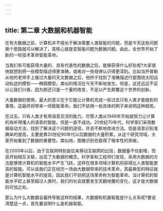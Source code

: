 ```yaml
---
---
---
```

title: 第二章 大数据和机器智能
---



在有大数据之前，计算机并不擅长于解决需要人类智能的问题，但是今天这些问题换个思路就可以解决了，其核心就是变智能问题为数据问题。由此，全世界开始了新的一轮技术革命智能革命。

当我们有可能获得大量的、具有代表性的数据之后，能够获得什么好处呢?大家很快就想到把一些模型描述得更准确，或者对一些规律认识得更深刻。比如当开普勒从他的老师手上接过大量的天文数据之后，他终于找到了准确描述行星围绕太阳运动轨迹的模型——椭圆模型。类似的情况在今天不断地发生。但是，这还远远不足以让我们兴奋，因为那还只是一个量的改变，不足以产生颠覆这个世界的创新。

大量数据的使用，最大的意义在于它能让计算机完成一些过去只有人类才能做到的事情，这最终将带来一场智能革命。我们不妨用一些具体的例子来说明这种趋势。

在过去，只有人类才有用语音交流的能力，尽管人类从1946年开始就努力让计算机有听得懂人的语音的智能，但是一直不成功。20世纪70年代，科学家们采用数据驱动方法，找到了解决这个问题的途径，并且不断地改进方法。但是语音识别准确率的提高，主要是靠20世纪90年代以后数据的大量积累。从这个研究领域，大家开始看到了数据的重要性。类似地，图像识别也取得了根本性的突破。

在2000年以后，由于互联网特别是后来移动互联网的出现，数据量不仅剧增，而且开始相互关联，出现了大数据的概念。科学家和工程师们发现，采用大数据的方法能够使计算机的智能水平产生飞跃，这样在很多领域计算机将获得比人类智能更高的智能。可以说我们正在经历一场由大数据带来的技术革命，其最典型的特征就是计算机智能水平的提高，因此我们不妨把这场革命称为智能革命。当计算机的智能水平赶上甚至超过人类时，我们的社会就要发生天翻地覆的变化，这才是大数据的可怕之处。

那么为什么大数据会最终导致这样的结果，大数据和机器智能是什么关系呢?要说清楚这一点，首先要说明什么是机器智能。
